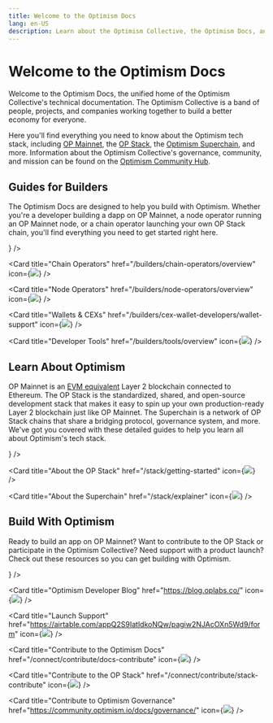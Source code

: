 ```yaml
---
title: Welcome to the Optimism Docs
lang: en-US
description: Learn about the Optimism Collective, the Optimism Docs, and how to get started building with Optimism.
---
```



# Welcome to the Optimism Docs

Welcome to the Optimism Docs, the unified home of the Optimism Collective's technical documentation.
The Optimism Collective is a band of people, projects, and companies working together to build a better economy for everyone.

Here you'll find everything you need to know about the Optimism tech stack, including [OP Mainnet](/chain/getting-started), the [OP Stack](/stack/getting-started), the [Optimism Superchain](/stack/explainer), and more.
Information about the Optimism Collective's governance, community, and mission can be found on the [Optimism Community Hub](https://community.optimism.io/docs/governance/).

## Guides for Builders

The Optimism Docs are designed to help you build with Optimism.
Whether you're a developer building a dapp on OP Mainnet, a node operator running an OP Mainnet node, or a chain operator launching your own OP Stack chain, you'll find everything you need to get started right here.

<Cards>
  <Card title="Dapp Developers" href="/builders/dapp-developers/overview" icon={<img src="img/icons/terminal-window-line.svg" />} />

  <Card title="Chain Operators" href="/builders/chain-operators/overview" icon={<img src="img/icons/instance-line.svg" />} />

  <Card title="Node Operators" href="/builders/node-operators/overview" icon={<img src="img/icons/computer-line.svg" />} />

  <Card title="Wallets & CEXs" href="/builders/cex-wallet-developers/wallet-support" icon={<img src="img/icons/wallet.svg" />} />

  <Card title="Developer Tools" href="/builders/tools/overview" icon={<img src="img/icons/tools.svg" />} />
</Cards>

## Learn About Optimism

OP Mainnet is an [EVM equivalent](https://web.archive.org/web/20231127160757/https://medium.com/ethereum-optimism/introducing-evm-equivalence-5c2021deb306) Layer 2 blockchain connected to Ethereum.
The OP Stack is the standardized, shared, and open-source development stack that makes it easy to spin up your own production-ready Layer 2 blockchain just like OP Mainnet.
The Superchain is a network of OP Stack chains that share a bridging protocol, governance system, and more.
We've got you covered with these detailed guides to help you learn all about Optimism's tech stack.

<Cards>
  <Card title="About OP Mainnet" href="/chain/getting-started" icon={<img src="img/icons/book.svg" />} />

  <Card title="About the OP Stack" href="/stack/getting-started" icon={<img src="img/icons/book.svg" />} />

  <Card title="About the Superchain" href="/stack/explainer" icon={<img src="img/icons/book.svg" />} />
</Cards>

## Build With Optimism

Ready to build an app on OP Mainnet?
Want to contribute to the OP Stack or participate in the Optimism Collective?
Need support with a product launch?
Check out these resources so you can get building with Optimism.

<Cards>
  <Card title="Developer Support Forum" href="https://github.com/ethereum-optimism/developers" icon={<img src="img/icons/question-answer-line.svg" />} />

  <Card title="Optimism Developer Blog" href="https://blog.oplabs.co/" icon={<img src="img/icons/news-line.svg" />} />

  <Card title="Launch Support" href="https://airtable.com/appQ2S9IatldkoNQw/pagiw2NJAcOXn5Wd9/form" icon={<img src="img/icons/rocket-2-line.svg" />} />
  
  <Card title="Contribute to the Optimism Docs" href="/connect/contribute/docs-contribute" icon={<img src="img/icons/file-edit-line.svg" />} />

  <Card title="Contribute to the OP Stack" href="/connect/contribute/stack-contribute" icon={<img src="img/icons/stack-line.svg" />} />

  <Card title="Contribute to Optimism Governance" href="https://community.optimism.io/docs/governance/" icon={<img src="img/icons/government-line.svg" />} />
</Cards>
